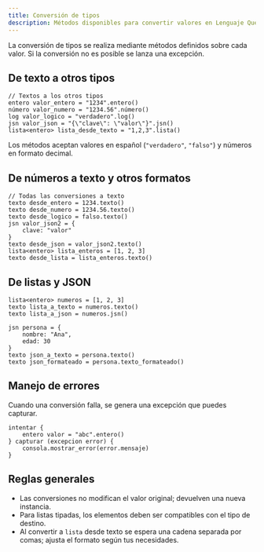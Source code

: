 ```yaml
---
title: Conversión de tipos
description: Métodos disponibles para convertir valores en Lenguaje Quetzal.
---
```


La conversión de tipos se realiza mediante métodos definidos sobre cada valor. Si la conversión no es posible se lanza una excepción.

## De texto a otros tipos

```qz
// Textos a los otros tipos
entero valor_entero = "1234".entero()
número valor_numero = "1234.56".número()
log valor_logico = "verdadero".log()
jsn valor_json = "{\"clave\": \"valor\"}".jsn()
lista<entero> lista_desde_texto = "1,2,3".lista()
```

Los métodos aceptan valores en español (`"verdadero"`, `"falso"`) y números en formato decimal.

## De números a texto y otros formatos

```qz
// Todas las conversiones a texto
texto desde_entero = 1234.texto()
texto desde_numero = 1234.56.texto()
texto desde_logico = falso.texto()
jsn valor_json2 = {
    clave: "valor"
}
texto desde_json = valor_json2.texto()
lista<entero> lista_enteros = [1, 2, 3]
texto desde_lista = lista_enteros.texto()
```

## De listas y JSON

```qz
lista<entero> numeros = [1, 2, 3]
texto lista_a_texto = numeros.texto()
texto lista_a_json = numeros.jsn()

jsn persona = {
    nombre: "Ana",
    edad: 30
}
texto json_a_texto = persona.texto()
texto json_formateado = persona.texto_formateado()
```

## Manejo de errores

Cuando una conversión falla, se genera una excepción que puedes capturar.

```qz
intentar {
    entero valor = "abc".entero()
} capturar (excepcion error) {
    consola.mostrar_error(error.mensaje)
}
```

## Reglas generales

- Las conversiones no modifican el valor original; devuelven una nueva instancia.
- Para listas tipadas, los elementos deben ser compatibles con el tipo de destino.
- Al convertir a `lista` desde texto se espera una cadena separada por comas; ajusta el formato según tus necesidades.
